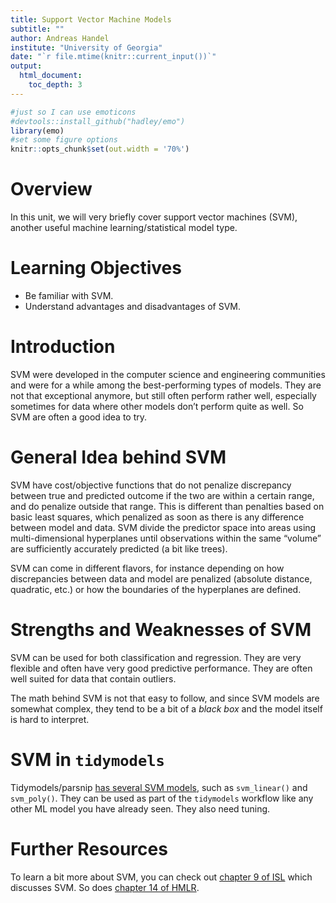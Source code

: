 ```yaml
---
title: Support Vector Machine Models
subtitle: ""
author: Andreas Handel
institute: "University of Georgia"
date: "`r file.mtime(knitr::current_input())`"
output: 
  html_document:
    toc_depth: 3
---
```


```r
#just so I can use emoticons
#devtools::install_github("hadley/emo")
library(emo)
#set some figure options
knitr::opts_chunk$set(out.width = '70%')
```



# Overview
In this unit, we will very briefly cover support vector machines (SVM), another useful machine learning/statistical model type.

# Learning Objectives
* Be familiar with SVM.
* Understand advantages and disadvantages of SVM.


# Introduction

SVM were developed in the computer science and engineering communities and were for a while among the best-performing types of models. They are not that exceptional anymore, but still often perform rather well, especially sometimes for data where other models don't perform quite as well. So SVM are often a good idea to try.


# General Idea behind SVM

SVM have cost/objective functions that do not penalize discrepancy between true and predicted outcome if the two are within a certain range, and do penalize outside that range. This is different than penalties based on basic least squares, which penalized as soon as there is any difference between model and data. SVM divide the predictor space into areas using multi-dimensional hyperplanes until observations within the same "volume" are sufficiently accurately predicted (a bit like trees).

SVM can come in different flavors, for instance depending on how discrepancies between data and model are penalized (absolute distance, quadratic, etc.) or how the boundaries of the hyperplanes are defined.


# Strengths and Weaknesses of SVM

SVM can be used for both classification and regression. They are very flexible and often have very good predictive performance. They are often well suited for data that contain outliers. 

The math behind SVM is not that easy to follow, and since SVM models are somewhat complex, they tend to be a bit of a _black box_ and the model itself is hard to interpret. 



# SVM in `tidymodels`

Tidymodels/parsnip [has several SVM models](https://parsnip.tidymodels.org/reference/index.html), such as `svm_linear()` and `svm_poly()`. They can be used as part of the `tidymodels` workflow like any other ML model you have already seen. They also need tuning. 



# Further Resources

To learn a bit more about SVM, you can check out [chapter 9 of ISL](https://statlearning.com/) which discusses SVM. So does [chapter 14 of HMLR](https://bradleyboehmke.github.io/HOML/svm.html).



